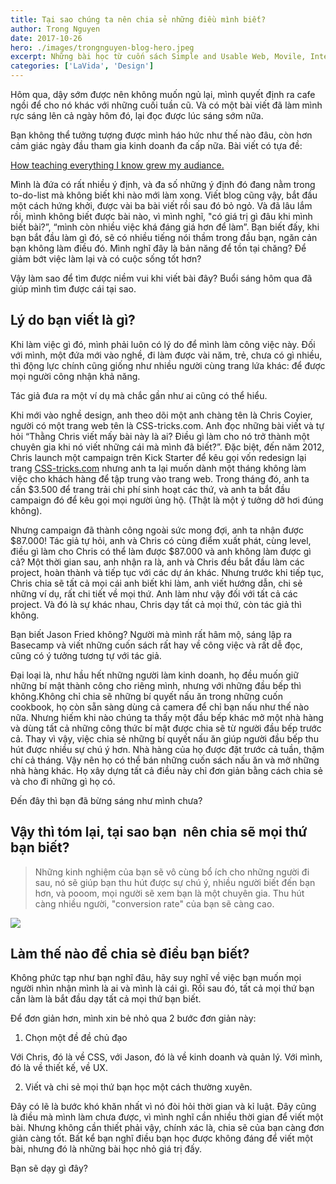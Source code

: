```yaml
---
title: Tại sao chúng ta nên chia sẻ những điều mình biết?
author: Trong Nguyen
date: 2017-10-26
hero: ./images/trongnguyen-blog-hero.jpeg
excerpt: Những bài học từ cuốn sách Simple and Usable Web, Movile, Interaction Design
categories: ['LaVida', 'Design']
---
```


Hôm qua, dậy sớm được nên không muốn ngủ lại, mình quyết định ra cafe ngồi để cho nó khác với những cuối tuần cũ. Và có một bài viết đã làm mình rực sáng lên cả ngày hôm đó, lại đọc được lúc sáng sớm nữa.

Bạn không thể tưởng tượng được mình háo hức như thế nào đâu, còn hơn cảm giác ngày đầu tham gia kinh doanh đa cấp nữa. Bài viết có tựa đề: 

[How teaching everything I know grew my audiance.](https://convertkit.com/teaching-everything-know-grew-audience/)

Mình là đứa có rất nhiều ý định, và đa số những ý định đó đang nằm trong to-do-list mà không biết khi nào mới làm xong. Viết blog cũng vậy, bắt đầu một cách hứng khởi, được vài ba bài viết rồi sau đó bỏ ngỏ. Và đã lâu lắm rồi, mình không biết được bài nào, vì mình nghĩ, "có giá trị gì đâu khi mình biết bài?”, “mình còn nhiều việc khá đáng giá hơn để làm”. Bạn biết đấy, khi bạn bắt đầu làm gì đó, sẽ có nhiều tiếng nói thầm trong đầu bạn, ngăn cản bạn không làm điều đó. Mình nghĩ đây là bản năng để tồn tại chăng? Để giảm bớt việc làm lại và có cuộc sống tốt hơn?

Vậy làm sao để tìm được niềm vui khi viết bài đây? Buổi sáng hôm qua đã giúp mình tìm được cái tại sao.

## **Lý do bạn viết là gì?**

Khi làm việc gì đó, mình phải luôn có lý do để mình làm công việc này. Đối với mình, một đứa mới vào nghề, đi làm được vài năm, trẻ, chưa có gì nhiều, thì động lực chính cũng giống như nhiều người cùng trang lứa khác: để được mọi người công nhận khả năng.

Tác giả đưa ra một ví dụ mà chắc gần như ai cũng có thể hiểu.

Khi mới vào nghề design, anh theo dõi một anh chàng tên là Chris Coyier, người có một trang web tên là CSS-tricks.com. Anh đọc những bài viết và tự hỏi “Thằng Chris viết mấy bài này là ai? Điều gì làm cho nó trở thành một chuyên gia khi nó viết những cái mà mình đã biết?”.
Đặc biệt, đến năm 2012, Chris launch một campaign trên Kick Starter để kêu gọi vốn redesign lại trang&nbsp;[CSS-tricks.com](http://CSS-tricks.com)&nbsp;nhưng anh ta lại muốn dành một tháng không làm việc cho khách hàng để tập trung vào trang web. Trong tháng đó, anh ta cần $3.500 để trang trải chi phí sinh hoạt các thứ, và anh ta bắt đầu campaign đó để kêu gọi mọi người ủng hộ. (Thật là một ý tưởng dỡ hơi đúng không).

Nhưng campaign đã thành công ngoài sức mong đợi, anh ta nhận được $87.000!
Tác giả tự hỏi, anh và Chris có cùng điểm xuất phát, cùng level, điều gì làm cho Chris có thể làm được $87.000 và anh không làm được gì cả?
Một thời gian sau, anh nhận ra là, anh và Chris đều bắt đầu làm các project, hoàn thành và tiếp tục với các dự án khác. Nhưng trước khi tiếp tục, Chris chia sẽ tất cả mọi cái anh biết khi làm, anh viết hướng dẫn, chi sẻ những ví dụ, rất chi tiết về mọi thứ. Anh làm như vậy đối với tất cả các project.
Và đó là sự khác nhau, Chris dạy tất cả mọi thứ, còn tác giả thì không.

Bạn biết Jason Fried không? Người mà mình rất hâm mộ, sáng lập ra Basecamp và viết những cuốn sách rất hay về công việc và rất dễ đọc, cũng có ý tưởng tương tự với tác giả.

Đại loại là, như hầu hết những người làm kinh doanh, họ đều muốn giữ những bí mật thành công cho riêng mình, nhưng với những đầu bếp thì không.Không chỉ chia sẽ những bí quyết nấu ăn trong những cuốn cookbook, họ còn sẵn sàng dùng cả camera để chỉ bạn nấu như thế nào nữa. Nhưng hiếm khi nào chúng ta thấy một đầu bếp khác mở một nhà hàng và dùng tất cả những công thức bí mật được chia sẽ từ người đầu bếp trước cả.
Thay vì vậy, việc chia sẻ những bí quyết nấu ăn giúp người đầu bếp thu hút được nhiều sự chú ý hơn. Nhà hàng của họ được đặt trước cả tuần, thậm chí cả tháng. Vậy nên họ có thể bán những cuốn sách nấu ăn và mở những nhà hàng khác. Họ xây dựng tất cả điều này chỉ đơn giản bằng cách chia sẻ và cho đi những gì họ có.&nbsp;

Đến đây thì bạn đã bừng sáng như mình chưa?

## Vậy thì tóm lại, tại sao bạn &nbsp;nên chia sẽ mọi thứ bạn biết?

> Những kinh nghiệm của bạn sẽ vô cùng bổ ích cho những người đi sau, nó sẽ giúp bạn thu hút được sự chú ý, nhiều người biết đến bạn hơn, và pooom, mọi người sẽ xem bạn là một chuyên gia. Thu hút càng nhiều người, "conversion rate" của bạn sẽ càng cao.

<div class="Image__Small">
  <img src="https://66.media.tumblr.com/3c72c547e302eff567e861bd1f770bba/tumblr_inline_oy7neqPxPF1r2iqwn_540.jpg" />
</div>

## Làm thế nào để chia sẻ điều bạn biết?

Không phức tạp như bạn nghĩ đâu, hãy suy nghĩ về việc bạn muốn mọi người nhìn nhận mình là ai và mình là cái gì. Rồi sau đó, tất cả mọi thứ bạn cần làm là bắt đầu dạy tất cả mọi thứ bạn biết.

Để đơn giản hơn, mình xin bẻ nhỏ qua 2 bước đơn giản này:

1. Chọn một đề đề chủ đạo

Với Chris, đó là về CSS, với Jason, đó là về kinh doanh và quản lý. Với mình, đó là về thiết kế, về UX.

2. Viết và chi sẻ mọi thứ bạn học một cách thường xuyên.

Đây có lẽ là bước khó khăn nhất vì nó đòi hỏi thời gian và kỉ luật. Đây cũng là điều mà mình làm chưa được, vì mình nghĩ cần nhiều thời gian để viết một bài. Nhưng không cần thiết phải vậy, chính xác là, chia sẽ của bạn càng đơn giản càng tốt.
Bất kể bạn nghĩ điều bạn học được không đáng để viết một bài, nhưng đó là những bài học nhỏ giá trị đấy.

Bạn sẽ dạy gì đây?
